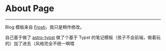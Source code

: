 
<BaseLayout title="About">
  <BaseCard title="About">

# About Page

---

Blog 模板来自 [Frosti](https://github.com/EveSunMaple/Frosti)，我只是稍作修改。

自己基于做了 [astro-typst](https://github.com/OverflowCat/astro-typst/tree/master) 做了个基于 Typst 的笔记模板（孩子不会前端，做着玩的）加了进去（风格完全不统一啊喂


  </BaseCard>
</BaseLayout>
